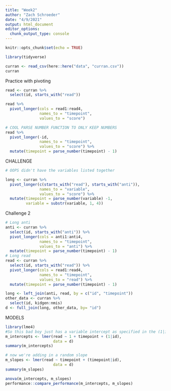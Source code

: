 ```yaml
---
title: "Week2"
author: "Zach Schroeder"
date: "4/9/2021"
output: html_document
editor_options: 
  chunk_output_type: console
---
```


```r
knitr::opts_chunk$set(echo = TRUE)
```

```r
library(tidyverse)
```

```r
curran <- read_csv(here::here("data", "curran.csv"))
curran
```

Practice with pivoting
```r
read <- curran %>% 
  select(id, starts_with("read"))

read %>% 
  pivot_longer(cols = read1:read4,
               names_to = "timepoint",
               values_to = "score")

# COOL PARSE NUMBER FUNCTION TO ONLY KEEP NUMBERS
read %>% 
  pivot_longer(-id,
               names_to = "timepoint",
               values_to = "score") %>% 
  mutate(timepoint = parse_number(timepoint) - 1)
```

CHALLENGE
```r
# OOPS didn't have the variables listed together

long <- curran %>% 
  pivot_longer(c(starts_with("read"), starts_with("anti")),
               names_to = "variable", 
               values_to = "score") %>% 
  mutate(timepoint = parse_number(variable) -1,
         variable = substr(variable, 1, 4))
```
Challenge 2
```r
# Long anti
anti <- curran %>% 
  select(id, starts_with("anti")) %>% 
  pivot_longer(cols = anti1:anti4,
               names_to = "timepoint",
               values_to = "anti") %>% 
  mutate(timepoint = parse_number(timepoint) - 1)
# Long read
read <- curran %>% 
  select(id, starts_with("read")) %>% 
  pivot_longer(cols = read1:read4,
               names_to = "timepoint",
               values_to = "read") %>% 
  mutate(timepoint = parse_number(timepoint) - 1)

long <- left_join(anti, read, by = c("id", "timepoint"))
other_data <- curran %>% 
  select(id, kidgen:nmis)
d <- full_join(long, other_data, by= "id")
```


MODELS

```r
library(lme4)
#So this bad boy just has a variable intercept as specified in the (1|id)
m_intercepts <- lmer(read ~ 1 + timepoint + (1|id),
                     data = d)
summary(m_intercepts)

# now we're adding in a random slope
m_slopes <- lmer(read ~ timepoint + (timepoint|id),
                     data = d)
summary(m_slopes)

anova(m_intercepts, m_slopes)
performance::compare_performance(m_intercepts, m_slopes)
```

